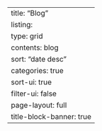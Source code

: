 ---
title: "Blog"
listing:
  type: grid
  contents: blog
  sort: "date desc"
  categories: true
  sort-ui: true
  filter-ui: false
page-layout: full
title-block-banner: true
---